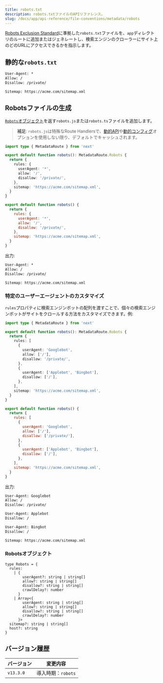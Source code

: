 ```yaml
---
title: robots.txt
description: robots.txtファイルのAPIリファレンス。
slug: /docs/app/api-reference/file-conventions/metadata/robots
---
```


[Robots Exclusion Standard](https://en.wikipedia.org/wiki/Robots.txt#Standard)に準拠した`robots.txt`ファイルを、`app`ディレクトリのルートに追加またはジェネレートし、検索エンジンのクローラーにサイト上のどのURLにアクセスできるかを指示します。

## 静的な`robots.txt`

```txt filename="app/robots.txt"
User-Agent: *
Allow: /
Disallow: /private/

Sitemap: https://acme.com/sitemap.xml
```

## Robotsファイルの生成

[`Robots`オブジェクト](#robots-object)を返す`robots.js`または`robots.ts`ファイルを追加します。

> **補足**: `robots.js`は特殊なRoute Handlersで、[動的API](/docs/app/building-your-application/caching#dynamic-apis)や[動的コンフィグ](/docs/app/building-your-application/caching#segment-config-options)オプションを使用しない限り、デフォルトでキャッシュされます。

```ts filename="app/robots.ts" switcher
import type { MetadataRoute } from 'next'

export default function robots(): MetadataRoute.Robots {
  return {
    rules: {
      userAgent: '*',
      allow: '/',
      disallow: '/private/',
    },
    sitemap: 'https://acme.com/sitemap.xml',
  }
}
```

```js filename="app/robots.js" switcher
export default function robots() {
  return {
    rules: {
      userAgent: '*',
      allow: '/',
      disallow: '/private/',
    },
    sitemap: 'https://acme.com/sitemap.xml',
  }
}
```

出力:

```txt
User-Agent: *
Allow: /
Disallow: /private/

Sitemap: https://acme.com/sitemap.xml
```

### 特定のユーザーエージェントのカスタマイズ

`rules`プロパティに検索エンジンボットの配列を渡すことで、個々の検索エンジンボットがサイトをクロールする方法をカスタマイズできます。例:

```ts filename="app/robots.ts" switcher
import type { MetadataRoute } from 'next'

export default function robots(): MetadataRoute.Robots {
  return {
    rules: [
      {
        userAgent: 'Googlebot',
        allow: ['/'],
        disallow: '/private/',
      },
      {
        userAgent: ['Applebot', 'Bingbot'],
        disallow: ['/'],
      },
    ],
    sitemap: 'https://acme.com/sitemap.xml',
  }
}
```

```js filename="app/robots.js" switcher
export default function robots() {
  return {
    rules: [
      {
        userAgent: 'Googlebot',
        allow: ['/'],
        disallow: ['/private/'],
      },
      {
        userAgent: ['Applebot', 'Bingbot'],
        disallow: ['/'],
      },
    ],
    sitemap: 'https://acme.com/sitemap.xml',
  }
}
```

出力:

```txt
User-Agent: Googlebot
Allow: /
Disallow: /private/

User-Agent: Applebot
Disallow: /

User-Agent: Bingbot
Disallow: /

Sitemap: https://acme.com/sitemap.xml
```

### Robotsオブジェクト

```tsx
type Robots = {
  rules:
    | {
        userAgent?: string | string[]
        allow?: string | string[]
        disallow?: string | string[]
        crawlDelay?: number
      }
    | Array<{
        userAgent: string | string[]
        allow?: string | string[]
        disallow?: string | string[]
        crawlDelay?: number
      }>
  sitemap?: string | string[]
  host?: string
}
```

## バージョン履歴

| バージョン | 変更内容 |
| --------- | -------------------- |
| `v13.3.0` | 導入時期：`robots` |
